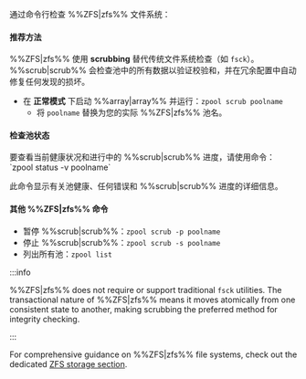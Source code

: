 通过命令行检查 %%ZFS|zfs%% 文件系统：

<h4>推荐方法</h4>

%%ZFS|zfs%% 使用 **scrubbing** 替代传统文件系统检查（如 `fsck`）。 %%scrub|scrub%% 会检查池中的所有数据以验证校验和，并在冗余配置中自动修复任何发现的损坏。

- 在 **正常模式** 下启动 %%array|array%% 并运行：`zpool scrub poolname`
  - 将 `poolname` 替换为您的实际 %%ZFS|zfs%% 池名。

<h4>检查池状态</h4>
要查看当前健康状况和进行中的 %%scrub|scrub%% 进度，请使用命令：`zpool status -v poolname`

此命令显示有关池健康、任何错误和 %%scrub|scrub%% 进度的详细信息。

<h4>其他 %%ZFS|zfs%% 命令</h4>

- 暂停 %%scrub|scrub%%：`zpool scrub -p poolname`
- 停止 %%scrub|scrub%%：`zpool scrub -s poolname`
- 列出所有池：`zpool list`

:::info

%%ZFS|zfs%% does not require or support traditional `fsck` utilities. The transactional nature of %%ZFS|zfs%% means it moves atomically from one consistent state to another, making scrubbing the preferred method for integrity checking.

:::

For comprehensive guidance on %%ZFS|zfs%% file systems, check out the dedicated [ZFS storage section](../../../advanced-configurations/optimize-storage/zfs-storage.mdx).
